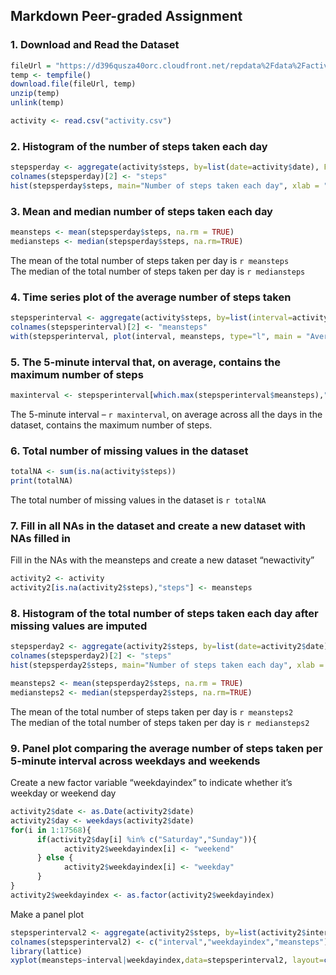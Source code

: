 ## Markdown Peer-graded Assignment




### 1. Download and Read the Dataset

```{r readdata, echo=TRUE}

fileUrl = "https://d396qusza40orc.cloudfront.net/repdata%2Fdata%2Factivity.zip"
temp <- tempfile()
download.file(fileUrl, temp)
unzip(temp)
unlink(temp)

activity <- read.csv("activity.csv")
```




### 2. Histogram of the number of steps taken each day

```{r histplot, echo=TRUE, fig.height=4}
stepsperday <- aggregate(activity$steps, by=list(date=activity$date), FUN=sum, na.rm=TRUE)
colnames(stepsperday)[2] <- "steps"
hist(stepsperday$steps, main="Number of steps taken each day", xlab = "steps per day")
```




### 3. Mean and median number of steps taken each day

```{r, echo=TRUE}
meansteps <- mean(stepsperday$steps, na.rm = TRUE)
mediansteps <- median(stepsperday$steps, na.rm=TRUE)
```

The mean of the total number of steps taken per day is `r meansteps`  
The median of the total number of steps taken per day is `r mediansteps`




### 4. Time series plot of the average number of steps taken

```{r timeseriesplot, echo=TRUE, fig.height=4}
stepsperinterval <- aggregate(activity$steps, by=list(interval=activity$interval), FUN=mean, na.rm=TRUE)
colnames(stepsperinterval)[2] <- "meansteps"
with(stepsperinterval, plot(interval, meansteps, type="l", main = "Average number of steps taken", xlab = "5-minute interval", ylab = "average number of steps taken"))
```




### 5. The 5-minute interval that, on average, contains the maximum number of steps

```{r, echo=TRUE}
maxinterval <- stepsperinterval[which.max(stepsperinterval$meansteps),"interval"]
```

The 5-minute interval -- `r maxinterval`, on average across all the days in the dataset, contains the maximum number of steps.




### 6. Total number of missing values in the dataset

```{r, echo=TRUE}
totalNA <- sum(is.na(activity$steps))
print(totalNA)
```

The total number of missing values in the dataset is `r totalNA`




### 7. Fill in all NAs in the dataset and create a new dataset with NAs filled in

Fill in the NAs with the meansteps and create a new dataset "newactivity"

```{r, echo=TRUE}
activity2 <- activity
activity2[is.na(activity2$steps),"steps"] <- meansteps
```




### 8. Histogram of the total number of steps taken each day after missing values are imputed

```{r histplot2, echo=TRUE, fig.height=4}
stepsperday2 <- aggregate(activity2$steps, by=list(date=activity2$date), FUN=sum, na.rm=TRUE)
colnames(stepsperday2)[2] <- "steps"
hist(stepsperday2$steps, main="Number of steps taken each day", xlab = "steps per day")
```

```{r, echo=TRUE}
meansteps2 <- mean(stepsperday2$steps, na.rm = TRUE)
mediansteps2 <- median(stepsperday2$steps, na.rm=TRUE)
```

The mean of the total number of steps taken per day is `r meansteps2`  
The median of the total number of steps taken per day is `r mediansteps2`




### 9. Panel plot comparing the average number of steps taken per 5-minute interval across weekdays and weekends

Create a new factor variable "weekdayindex" to indicate whether it's weekday or weekend day

```{r, echo=TRUE}
activity2$date <- as.Date(activity2$date)
activity2$day <- weekdays(activity2$date)
for(i in 1:17568){
      if(activity2$day[i] %in% c("Saturday","Sunday")){
            activity2$weekdayindex[i] <- "weekend"
      } else {
            activity2$weekdayindex[i] <- "weekday"
      }
}
activity2$weekdayindex <- as.factor(activity2$weekdayindex)
```

Make a panel plot

```{r timeseriesplot2, echo=TRUE, fig.height=4}
stepsperinterval2 <- aggregate(activity2$steps, by=list(activity2$interval, activity2$weekdayindex), FUN=mean, na.rm=TRUE)
colnames(stepsperinterval2) <- c("interval","weekdayindex","meansteps")
library(lattice)
xyplot(meansteps~interval|weekdayindex,data=stepsperinterval2, layout=c(1,2), type="l", xlab = "5-minute interval", ylab = "average number of steps taken")

```
